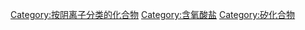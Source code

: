 {{catmore}}
{{Commonscat|Silicates}}

[[Category:按阴离子分类的化合物|Category:按阴离子分类的化合物]]
[[Category:含氧酸盐|Category:含氧酸盐]]
[[Category:矽化合物|Category:矽化合物]]